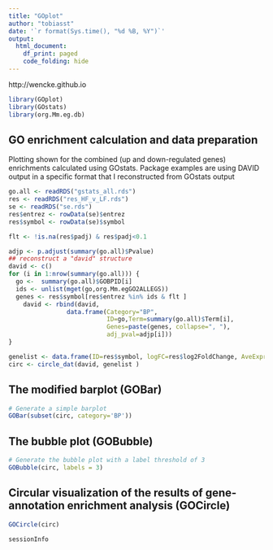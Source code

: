 ```yaml
---
title: "GOplot"
author: "tobiasst"
date: '`r format(Sys.time(), "%d %B, %Y")`'
output:
  html_document:
    df_print: paged
    code_folding: hide
---
```



http://wencke.github.io

```r
library(GOplot)
library(GOstats)
library(org.Mm.eg.db)
```

## GO enrichment calculation and data preparation

Plotting shown for the combined (up and down-regulated genes) enrichments calculated using GOstats.
Package examples are using DAVID output in a specific format that I reconstructed from GOstats output

```r
go.all <- readRDS("gstats_all.rds")
res <- readRDS("res_HF_v_LF.rds")
se <- readRDS("se.rds")
res$entrez <- rowData(se)$entrez
res$symbol <- rowData(se)$symbol

flt <- !is.na(res$padj) & res$padj<0.1

adjp <- p.adjust(summary(go.all)$Pvalue)
## reconstruct a "david" structure
david <- c()
for (i in 1:nrow(summary(go.all))) {
  go <-  summary(go.all)$GOBPID[i]
  ids <- unlist(mget(go,org.Mm.egGO2ALLEGS))
  genes <- res$symbol[res$entrez %in% ids & flt ]
	david <- rbind(david, 
	            data.frame(Category="BP", 
	                       ID=go,Term=summary(go.all)$Term[i],
	                       Genes=paste(genes, collapse=", "), 
	                       adj_pval=adjp[i]))
}

genelist <- data.frame(ID=res$symbol, logFC=res$log2FoldChange, AveExpr=log2(res$baseMean), t=res$stat, P.Value=res$pvalue, adj.P.Value=res$padj)[flt,]
circ <- circle_dat(david, genelist )
```

## The modified barplot (GOBar)

```r

# Generate a simple barplot
GOBar(subset(circ, category='BP'))
```

## The bubble plot (GOBubble)

```r
# Generate the bubble plot with a label threshold of 3
GOBubble(circ, labels = 3)
```

## Circular visualization of the results of gene- annotation enrichment analysis (GOCircle)

```r
GOCircle(circ)
```




```r
sessionInfo
```

